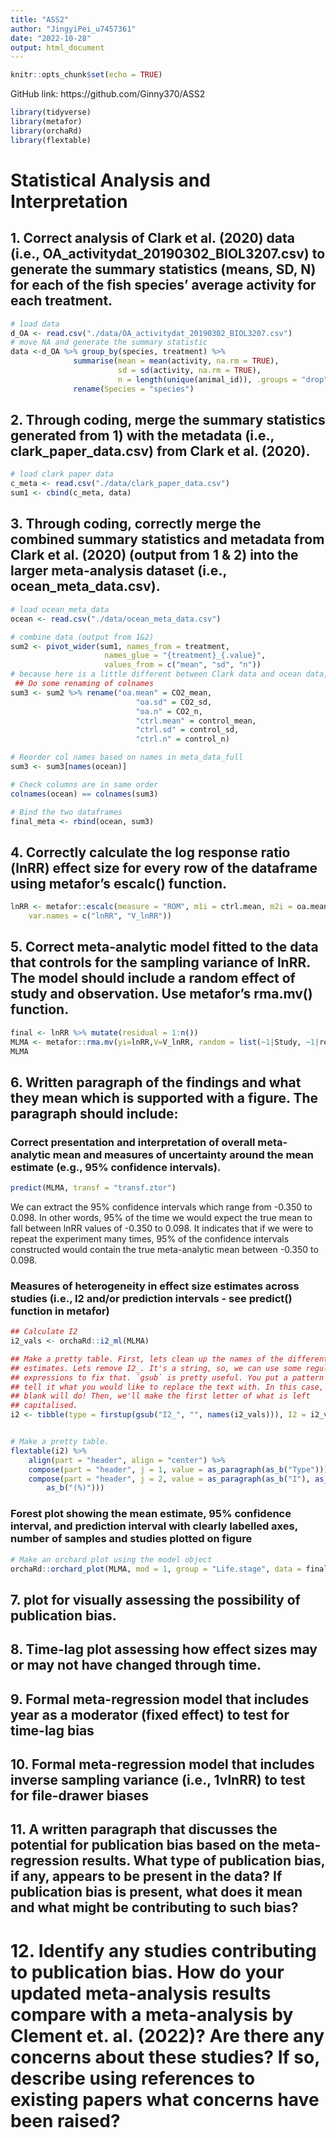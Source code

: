 ```yaml
---
title: "ASS2"
author: "JingyiPei_u7457361"
date: "2022-10-28"
output: html_document
---
```


```r
knitr::opts_chunk$set(echo = TRUE)
```

GitHub link: https://github.com/Ginny370/ASS2

```r
library(tidyverse)
library(metafor)
library(orchaRd)
library(flextable)
```

# Statistical Analysis and Interpretation

## 1. Correct analysis of Clark et al. (2020) data (i.e., OA_activitydat_20190302_BIOL3207.csv) to generate the summary statistics (means, SD, N) for each of the fish species’ average activity for each treatment.

```r
# load data
d_OA <- read.csv("./data/OA_activitydat_20190302_BIOL3207.csv")
# move NA and generate the summary statistic
data <-d_OA %>% group_by(species, treatment) %>%
              summarise(mean = mean(activity, na.rm = TRUE),
                        sd = sd(activity, na.rm = TRUE),
                        n = length(unique(animal_id)), .groups = "drop") %>%
              rename(Species = "species")
```

## 2. Through coding, merge the summary statistics generated from 1) with the metadata (i.e., clark_paper_data.csv) from Clark et al. (2020).

```r
# load clark paper data
c_meta <- read.csv("./data/clark_paper_data.csv")
sum1 <- cbind(c_meta, data)
```

## 3. Through coding, correctly merge the combined summary statistics and metadata from Clark et al. (2020) (output from 1 & 2) into the larger meta-analysis dataset (i.e., ocean_meta_data.csv).

```r
# load ocean_meta_data
ocean <- read.csv("./data/ocean_meta_data.csv")

# combine data (output from 1&2)
sum2 <- pivot_wider(sum1, names_from = treatment,
                     names_glue = "{treatment}_{.value}",
                     values_from = c("mean", "sd", "n"))
# because here is a little different between Clark data and ocean data, we should edit something
 ## Do some renaming of colnames
sum3 <- sum2 %>% rename("oa.mean" = CO2_mean,
                            "oa.sd" = CO2_sd,
                            "oa.n" = CO2_n,
                            "ctrl.mean" = control_mean,
                            "ctrl.sd" = control_sd,
                            "ctrl.n" = control_n)

# Reorder col names based on names in meta_data_full
sum3 <- sum3[names(ocean)]

# Check columns are in same order
colnames(ocean) == colnames(sum3)

# Bind the two dataframes
final_meta <- rbind(ocean, sum3)
```

## 4. Correctly calculate the log response ratio (lnRR) effect size for every row of the dataframe using metafor’s escalc() function.

```r
lnRR <- metafor::escalc(measure = "ROM", m1i = ctrl.mean, m2i = oa.mean, sd1i = ctrl.sd, sd2i = oa.sd, n1i = ctrl.n, n2i = oa.n, data = final_meta,
    var.names = c("lnRR", "V_lnRR"))
```

## 5. Correct meta-analytic model fitted to the data that controls for the sampling variance of lnRR. The model should include a random effect of study and observation. Use metafor’s rma.mv() function.

```r
final <- lnRR %>% mutate(residual = 1:n())
MLMA <- metafor::rma.mv(yi=lnRR,V=V_lnRR, random = list(~1|Study, ~1|residual), method = "REML", test = "t", dfs = "contain", data=final)
MLMA
```

## 6. Written paragraph of the findings and what they mean which is supported with a figure. The paragraph should include:
### Correct presentation and interpretation of overall meta-analytic mean and measures of uncertainty around the mean estimate (e.g., 95% confidence intervals).
```r
predict(MLMA, transf = "transf.ztor")
```
We can extract the 95% confidence intervals which range from -0.350 to 0.098. In other words, 95% of the time we would expect the true mean to fall between lnRR values of -0.350 to 0.098. It indicates that if we were to repeat the experiment many times, 95% of the confidence intervals constructed would contain the true meta-analytic mean between -0.350 to 0.098.

### Measures of heterogeneity in effect size estimates across studies (i.e., I2 and/or prediction intervals - see predict() function in metafor)
```r
## Calculate I2
i2_vals <- orchaRd::i2_ml(MLMA)

## Make a pretty table. First, lets clean up the names of the different I2
## estimates. Lets remove I2_. It's a string, so, we can use some regular
## expressions to fix that. `gsub` is pretty useful. You put a pattern in and
## tell it what you would like to replace the text with. In this case, just
## blank will do! Then, we'll make the first letter of what is left
## capitalised.
i2 <- tibble(type = firstup(gsub("I2_", "", names(i2_vals))), I2 = i2_vals)


# Make a pretty table. 
flextable(i2) %>%
    align(part = "header", align = "center") %>%
    compose(part = "header", j = 1, value = as_paragraph(as_b("Type"))) %>%
    compose(part = "header", j = 2, value = as_paragraph(as_b("I"), as_b(as_sup("2")),
        as_b("(%)")))
```


### Forest plot showing the mean estimate, 95% confidence interval, and prediction interval with clearly labelled axes, number of samples and studies plotted on figure



```r
# Make an orchard plot using the model object
orchaRd::orchard_plot(MLMA, mod = 1, group = "Life.stage", data = final,xlab = "log response ratio (lnRR) effect", angle = 45)
```

## 7.  plot for visually assessing the possibility of publication bias.

## 8. Time-lag plot assessing how effect sizes may or may not have changed through time.

## 9. Formal meta-regression model that includes year as a moderator (fixed effect) to test for time-lag bias

## 10. Formal meta-regression model that includes inverse sampling variance (i.e., 1vlnRR) to test for file-drawer biases

## 11. A written paragraph that discusses the potential for publication bias based on the meta-regression results. What type of publication bias, if any, appears to be present in the data? If publication bias is present, what does it mean and what might be contributing to such bias?

# 12. Identify any studies contributing to publication bias. How do your updated meta-analysis results compare with a meta-analysis by Clement et. al. (2022)? Are there any concerns about these studies? If so, describe using references to existing papers what concerns have been raised?

